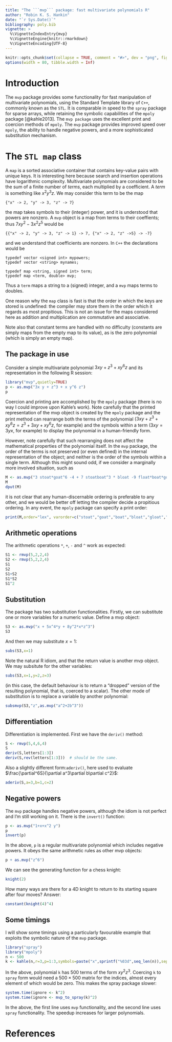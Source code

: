 ---
title: "The ```mvp``` package: fast multivariate polynomials R"
author: "Robin K. S. Hankin"
date: "`r Sys.Date()`"
bibliography: poly.bib
vignette: >
  %\VignetteIndexEntry{mvp}
  %\VignetteEngine{knitr::rmarkdown}
  %\VignetteEncoding{UTF-8}
---

```{r set-options, echo = FALSE}
knitr::opts_chunk$set(collapse = TRUE, comment = "#>", dev = "png", fig.width = 7, fig.height = 3.5, message = FALSE, warning = FALSE)
options(width = 80, tibble.width = Inf)
```

# Introduction

The ```mvp``` package provides some functionality for fast
manipulation of multivariate polynomials, using the Standard Template
library of ```C++```, commonly known as the ```STL```.  It is
comparable in speed to the ```spray``` package for sparse arrays,
while retaining the symbolic capabilities of the ```mpoly``` package
[@kahle2013].  The ```mvp package``` uses the excellent print and
coercion methods of ```mpoly```.  The ```mvp``` package provides
improved speed over ```mpoly```, the ability to handle negative
powers, and a more sophisticated substitution mechanism.

# The ```STL map``` class

A ```map``` is a sorted associative container that contains key-value
pairs with unique keys.  It is interesting here because search and
insertion operations have logarithmic complexity.  Multivariate
polynomials are considered to be the sum of a finite number of
*terms*, each multiplied by a coefficient.  A *term* is something like
$x^2y^3z$.  We may consider this term to be the map

```
{"x" -> 2, "y" -> 3, "z" -> 7}
```

the map takes symbols to their (integer) power, and it is understood
that powers are nonzero.  A ```mvp``` object is a map from terms to
their coeffients; thus $7xy^2 -3x^2z^5$ would be

```
{{"x" -> 2, "y" -> 3, "z" -> 1} -> 7, {"x" -> 2, "z" ->5} -> -7}
```  

and we understand that coefficients are nonzero.  In ```C++``` the
declarations would be

```
typedef vector <signed int> mypowers;  
typedef vector <string> mynames;  

typedef map <string, signed int> term; 
typedef map <term, double> mvp; 
```

Thus a ```term``` maps a string to a (signed) integer, and a ```mvp```
maps terms to doubles. 

One reason why the ```map``` class is fast is that the order in which
the keys are stored is undefined: the compiler may store them in the
order which it regards as most propitious.  This is not an issue for
the maps considered here as addition and multiplication are
commutative and associative.

Note also that constant terms are handled with no difficulty
(constants are simply maps from the empty map to its value), as is the
zero polynomial (which is simply an empty map).

## The package in use

Consider a simple multivariate polynomial $3xy+z^3+xy^6z$ and its
representation in the following R session:


```{r}
library("mvp",quietly=TRUE)
p <- as.mvp("3x y + z^3 + x y^6 z")
p
```

Coercion and printing are accomplished by the ```mpoly``` package
(there is no way I could improve upon Kahle's work).  Note carefully
that the printed representation of the mvp object is created by the
```mpoly``` package and the print method can rearrange both the terms
of the polynomial ($3xy+z^3+xy^6z = z^3+3xy+xy^6z$, for example) and
the symbols within a term ($3xy=3yx$, for example) to display the
polynomial in a human-friendly form.

However, note carefully that such rearranging does not affect the
mathematical properties of the polynomial itself.  In the ```mvp```
package, the order of the terms is not preserved (or even defined) in
the internal representation of the object; and neither is the order of
the symbols within a single term.  Although this might sound odd, if
we consider a marginally more involved situation, such as

```{r}
M <- as.mvp("3 stoat*goat^6 -4 + 7 stoatboat^3 * bloat -9 float*boat*goat*gloat^6")
M
dput(M)
```

it is not clear that any human-discernable ordering is preferable to
any other, and we would be better off letting the compiler decide a
propitious ordering.  In any event, the ```mpoly``` package can
specify a print order:


```{r}
print(M,order="lex", varorder=c("stoat","goat","boat","bloat","gloat","float","stoatboat"))
```


## Arithmetic operations

The arithmetic operations ```*```, ```+```, ```-``` and ```^``` work
as expected:

```{r}
S1 <- rmvp(5,2,2,4)
S2 <- rmvp(5,2,2,4)
S1
S2
S1+S2
S1*S2
S1^2
```

## Substitution

The package has two substitution functionalities.  Firstly, we can
substitute one or more variables for a numeric value.  Define a mvp
object:

```{r}
S3 <- as.mvp("x + 5x^4*y + 8y^2*x*z^3")
S3
```

And then we may substitute $x=1$:

```{r}
subs(S3,x=1)
```

Note the natural R idiom, and that the return value is another mvp
object.  We may subsitute for the other variables:

```{r}
subs(S3,x=1,y=2,z=3)
```

(in this case, the default behaviour is to return a "dropped" version
of the resulting polynomial, that is, coerced to a scalar).  The other
mode of substitution is to replace a variable by another polynomial:

```{r}
subsmvp(S3,"z",as.mvp("a^2+2b^3"))
```

## Differentiation

Differentiation is implemented.  First we have the ```deriv()```
method:

```{r}
S <- rmvp(5,4,6,4)
S
deriv(S,letters[1:3])
deriv(S,rev(letters[1:3]))  # should be the same.
```

Also a slightly different form:```aderiv()```, here used to evaluate
$\frac{\partial^6S}{\partial a^3\partial b\partial c^2}$:

```{r}
aderiv(S,a=3,b=1,c=2)
```

## Negative powers

The ```mvp``` package handles negative powers, although the idiom is not perfect and I'm still working on it.
There is the ```invert()``` function:

```{r}
p <- as.mvp("1+x+x^2 y")
p
invert(p)
```

In the above, ```p``` is a regular multivariate polynomial which
includes negative powers.  It obeys the same arithmetic rules as other
mvp objects:

```{r}
p + as.mvp("z^6")
```


We can see the generating function for a chess knight:

```{r}
knight(2)
```

How many ways are there for a 4D knight to return to its starting
square after four moves?  Answer:

```{r}
constant(knight(4)^4)
```

## Some timings

I will show some timings using a particularly favourable example that
exploits the symbolic nature of the ```mvp``` package.  

```{r}
library("spray")
library("mpoly")
n <- 500
k <- kahle(n,r=3,p=1:3,symbols=paste("x",sprintf("%03d",seq_len(n)),sep=""))
```

In the above, polynomial ```k``` has 500 terms of the form $xy^2z^3$.
Coercing ```k``` to ```spray``` form would need a $500\times 500$
matrix for the indices, almost every element of which would be zero.
This makes the spray package slower:

```{r}
system.time(ignore <- k^2)
system.time(ignore <- mvp_to_spray(k)^2) 
```

In the above, the first line uses ```mvp``` functionality, and the
second line uses ```spray``` functionality.  The speedup increases for
larger polynomials.


# References
